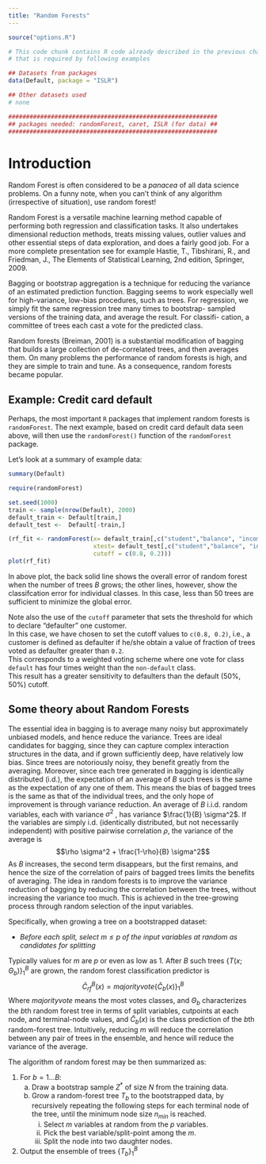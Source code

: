 ```yaml
---
title: "Random Forests"
---
```


```r
source("options.R")
```

```r
# This code chunk contains R code already described in the previous chapters
# that is required by following examples

## Datasets from packages
data(Default, package = "ISLR")

## Other datasets used
# none

###########################################################
## packages needed: randomForest, caret, ISLR (for data) ##
###########################################################
```


# Introduction

Random Forest is often considered to be a _panacea_ of all data science problems.
On a funny note, when you can’t think of any algorithm (irrespective of situation),
use random forest!

Random Forest is a versatile machine learning method capable of performing both
regression and classification tasks. It also undertakes dimensional reduction methods,
treats missing values, outlier values and other essential steps of data exploration,
and does a fairly good job. For a
more complete presentation see for example Hastie, T., Tibshirani, R., and
Friedman, J., The Elements of Statistical Learning, 2nd edition, Springer,
2009.

Bagging or bootstrap aggregation is a technique for reducing
the variance of an estimated prediction function. Bagging seems to work
especially well for high-variance, low-bias procedures, such as trees. For
regression, we simply fit the same regression tree many times to bootstrap-
sampled versions of the training data, and average the result. For classifi-
cation, a committee of trees each cast a vote for the predicted class.

Random forests (Breiman, 2001) is a substantial modification of bagging
that builds a large collection of de-correlated trees, and then averages them.
On many problems the performance of random forests is high, and they are simple
to train and tune. As a consequence, random forests became popular.

## Example: Credit card default

Perhaps, the most important `R` packages that implement random forests is
`randomForest`.
The next example, based on credit card default data seen above, will then use
the `randomForest()` function of the `randomForest` package.


Let's look at a summary of example data:
```r
summary(Default)
```

```r
require(randomForest)
```

```r
set.seed(1000)
train <- sample(nrow(Default), 2000)
default_train <- Default[train,]
default_test <-  Default[-train,]

(rf_fit <- randomForest(x= default_train[,c("student","balance", "income")], y = default_train$default, 
                        xtest= default_test[,c("student","balance", "income")], ytest = default_test$default, 
                        cutoff = c(0.8, 0.2)))
plot(rf_fit)
```

<!--- https://stats.stackexchange.com/questions/51629/multiple-curves-when-plotting-a-random-forest --->
In above plot, the back solid line shows the overall error of random forest when the number of trees $B$ grows;
the other lines, however, show the classifcation error for individual classes. In this case, less than 50 trees 
are sufficient to minimize the global error.

<!--- https://www.linkedin.com/pulse/decoding-probabilities-random-forest-sanchit-tiwari --->
Note also the use of the `cutoff` parameter that sets the threshold for which
to declare "defaulter" one customer.  
In this case, we have chosen to set the cutoff values to `c(0.8, 0.2)`, i.e.,
a customer is defined as defaulter if he/she obtain a value of fraction of
trees voted as defaulter greater than `0.2`.  
This corresponds to a weighted voting scheme where one vote for class `default` has 
four times weight than the `non-default` class.  
This result has a greater sensitivity to defaulters than the default (50%, 50%) cutoff.

## Some theory about Random Forests

The essential idea in bagging is to average many noisy but
approximately unbiased models, and hence reduce the variance. Trees are
ideal candidates for bagging, since they can capture complex interaction
structures in the data, and if grown sufficiently deep, have relatively low
bias. Since trees are notoriously noisy, they benefit greatly from the averaging.
Moreover, since each tree generated in bagging is identically distributed
(i.d.), the expectation of an average of $B$ such trees is the same as the 
expectation of any one of them. This means the bias of bagged trees is the
same as that of the individual trees, and the only hope of improvement is
through variance reduction. 
An average of $B$ i.i.d. random variables, each with variance $\sigma^2$ , has variance
$\frac{1}{B} \sigma^2$. If the variables are simply i.d. (identically distributed, but not
necessarily independent) with positive pairwise correlation $\rho$, the variance
of the average is
$$\rho \sigma^2 + \frac{1-\rho}{B} \sigma^2$$
As $B$ increases, the second term disappears, but the first remains, and
hence the size of the correlation of pairs of bagged trees limits the benefits
of averaging. The idea in random forests is to improve
the variance reduction of bagging by reducing the correlation between the
trees, without increasing the variance too much. This is achieved in the
tree-growing process through random selection of the input variables.

Specifically, when growing a tree on a bootstrapped dataset:

 * _Before each split, select $m \le p$ of the input variables at random as candidates for splitting_

Typically values for $m$ are $p$ or even as low as 1.
After $B$ such trees $\left\{T (x; \Theta_b )\right\}_1^B$
are grown, the random forest classification predictor is
$$\hat{C}_{rf}^B(x) = majority vote \left\{ \hat{C}_b(x)\right\}_1^B$$ 
Where $majority vote$ means the most votes classes, and $\Theta_b$ characterizes
the $b$th random forest tree in
terms of split variables, cutpoints at each node, and terminal-node values, and
$\hat{C}_b(x)$ is the class prediction of the $b$th random-forest tree.
Intuitively, reducing $m$ will reduce the correlation between any pair of trees
in the ensemble, and hence will reduce the variance of the average.  

The algorithm of random forest may be then summarized as:

1. For $b = 1 \dots B$:
    (a) Draw a bootstrap sample $Z^*$ of size $N$ from the training data.
    (b) Grow a random-forest tree $T_b$ to the bootstrapped data, by recursively repeating the following steps for each terminal node of the tree, until the minimum node size $n_{min}$ is reached.
        i. Select $m$ variables at random from the $p$ variables.
        ii. Pick the best variable/split-point among the $m$.
        iii. Split the node into two daughter nodes.
2. Output the ensemble of trees $\left\{T_b\right\}_1^B$

<!---
# Exerccises?
--->